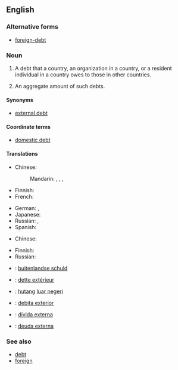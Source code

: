 ==English==

===Alternative forms===
* [[foreign-debt]]

===Noun===
{{en-noun|-|sg=[[foreign]] [[debt]]|foreign debts}}

# {{countable|finance}} A debt that a country, an organization in a country, or a resident individual in a country owes to those in other countries.
# {{uncountable|economics}} An aggregate amount of such debts.

====Synonyms====
* [[external debt]]

====Coordinate terms====
* [[domestic debt]]

====Translations====
{{trans-top|a debt owed to foreigners}}
* Chinese:
*: Mandarin: {{t|zh|外債|sc=Hani}}, {{t|zh|外债|tr=wàizhài|sc=Hani}}, {{t|zh|對外債務|sc=Hani}}, {{t|zh|对外债务|tr=duìwài zhàiwù|sc=Hani}}
* Finnish: {{t|fi|valuuttavelka}} {{qualifier|debt denominated in foreign currency}}
* French: {{t|fr|dette extérieure|f}}
{{trans-mid}}
* German: {{t|de|Auslandsschuld|f}}, {{t|de|Auslandsverschuldung|f}}
* Japanese: {{t|ja|対外債務|tr=たいがいさいむ, taigai saimu|sc=Jpan}}
* Russian: {{t|ru|внешний долг|m|sc=Cyrl|tr=vnéšnij dolg|alt=вне́шний долг}}, {{t|ru|внешняя задолженность|f|tr=vnéšnjaja zadólžennost'|sc=Cyrl}}
* Spanish: {{t|es|deuda externa|f}}
{{trans-bottom}}

{{trans-top|aggregate of debt to foreigners}}
* Chinese:
*: {{trreq|zh}}
{{trans-mid}}
* Finnish: {{t-|fi|ulkomaanvelka}}
* Russian: {{t|ru|внешний долг|m|sc=Cyrl|tr=vnéšnij dolg|alt=вне́шний долг}}
{{trans-bottom}}

{{checktrans-top|the amount of money that a country has to pay to another country}}
* {{ttbc|Dutch}}: [[buitenlandse schuld]]
* {{ttbc|French}}: [[dette extérieur]] {{f}}
{{trans-mid}}
* {{ttbc|Indonesian}}: [[hutang]] [[luar negeri]]
* {{ttbc|Interlingua}}: [[debita exterior]]
* {{ttbc|Portuguese}}: [[dívida externa]] {{f}}
* {{ttbc|Spanish}}: [[deuda externa]] {{f}}
{{trans-bottom}}

===See also===
* [[debt]]
* [[foreign]]